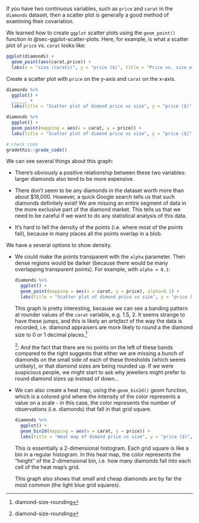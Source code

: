 If you have two continuous variables, such as `price` and `carat` in the `diamonds` dataset, then a scatter plot is generally a good method of examining their covariation.

We learned how to create `ggplot` scatter plots using the `geom_point()` function in @sec-ggplot-scatter-plots. Here, for example, is what a scatter plot of `price` vs. `carat` looks like:

```r
ggplot(diamonds) +
  geom_point(aes(carat,price)) +
  labs(x = "size (carats)", y = "price ($)", title = "Price vs. size of diamonds")
```

<!-- Book version -->

<!-- TODO: 
book exercises: recreate that plot using ggplot()
-->

<!-- End book -->

<!-- Tutorial version -->

<p class="comment3">
Create a scatter plot with `price` on the y-axis and `carat` on the x-axis.
</p>

```r
diamonds %>%
  ggplot() +
  ______ +
  labs(title = "Scatter plot of dimond price vs size", y = "price ($)", x = "size (carats)")
```

```r
diamonds %>%
  ggplot() +
  geom_point(mapping = aes(x = carat, y = price)) +
  labs(title = "Scatter plot of dimond price vs size", y = "price ($)", x = "size (carats)")
```

```r
# check code
gradethis::grade_code()
```

<!-- End tutorial -->

We can see several things about this graph:

* There's obviously a positive relationship between these two variables: larger diamonds also tend to be more expensive.

* There don't seem to be any diamonds in the dataset worth more than about $18,000. However, a quick Google search tells us that such diamonds definitely exist! We are missing an entire segment of data in the more exclusive part of the diamond market. This tells us that we need to be careful if we want to do any statistical analysis of this data. 

* It's hard to tell the density of the points (i.e. where most of the points fall), because in many places all the points overlap in a blob.

We have a several options to show density.

* We could make the points transparent with the `alpha` parameter. Then dense regions would be darker (because there would be many overlapping transparent points). For example, with `alpha = 0.1`:

    ```r
    diamonds %>%
      ggplot() +
      geom_point(mapping = aes(x = carat, y = price), alpha=0.1) +
      labs(title = "Scatter plot of dimond price vs size", y = "price ($)", x = "size (carats)")
    ```

    This graph is pretty interesting, because we can see a banding pattern at rounder values of the `carat` variable, e.g. 1.5, 2. It seems strange to have these jumps, and this is likely an *artefact* of the way the data is recorded, i.e. diamond appraisers are more likely to round a the diamond size to 0 or 1 decimal places.^[diamond-size-rounding]
    
    ^[diamond-size-rounding]: And the fact that there are no points on the left of these bands compared to the right suggests that either we are missing a bunch of diamonds on the small side of each of these thresholds (which seems unlikely), or that diamond sizes are being rounded up. If we were suspicious people, we might start to ask why jewellers might prefer to round diamond sizes up instead of down...

* We can also create a heat map, using the `geom_bin2d()` geom function, which is a colored grid where the intensity of the color represents a value on a scale - in this case, the color represents the number of observations (i.e. diamonds) that fall in that grid square.

    ```r
    diamonds %>%
      ggplot() +
      geom_bin2d(mapping = aes(x = carat, y = price)) +
      labs(title = "Heat map of dimond price vs size", y = "price ($)", x = "size (carats)")
    ```
  
    This is essentially a 2-dimensional histogram. Each grid square is like a bin in a regular histogram. In this heat map, the color represents the "height" of the 2-dimensional bin, i.e. how many diamonds fall into each cell of the heat map's grid.
  
    This graph also shows that small and cheap diamonds are by far the most common (the light blue grid squares).

<!-- Todo:
 - Pros and cons of scatter plots vs heatmaps: good if high density, but mask the actual location of points. Prefer a scatter plot unless most of the scatter plot is occupied by overlapping points. Create an extreme examples comparison of a low density scatter plot vs heatmap (where heatmap shows very little), and a high density one with some actual shape that is masked by the density of points.
 - Exercises: Have students recreate these graphs.
-->
